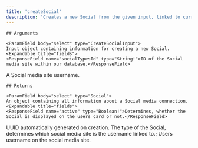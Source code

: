 ```yaml
---
title: 'createSocial'
description: 'Creates a new Social from the given input, linked to currently signed in user.'
---
```

    
    ## Arguments
    
    <ParamField body="select" type="CreateSocialInput">
    Input object containing information for creating a new Social.
    <Expandable title="fields">
    <ResponseField name="socialTypesId" type="String!">ID of the Social media site within our database.</ResponseField>
<ResponseField name="username" type="String!">A Social media site username.</ResponseField>
    </Expandable>
    </ParamField> 

    
    ## Returns

    <ParamField body="select" type="Social">
    An object containing all information about a Social media connection.
    <Expandable title="fields">
    <ResponseField name="active" type="Boolean!">Determines, whether the Social is displayed on the users card or not.</ResponseField>
<ResponseField name="id" type="String!">UUID automatically generated on creation.</ResponseField>
<ResponseField name="socialType" type="SocialType!">The type of the Social, determines which social media site is the username linked to.;</ResponseField>
<ResponseField name="username" type="String!">Users username on the social media site.</ResponseField>
    </Expandable>
    </ParamField>